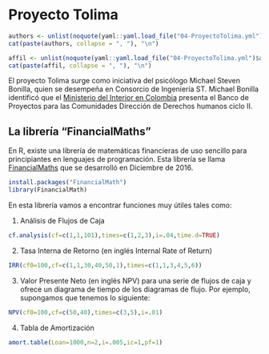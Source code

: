 # Proyecto Tolima

```r
authors <- unlist(noquote(yaml::yaml.load_file("04-ProyectoTolima.yml")$default))
cat(paste(authors, collapse = ", "), "\n") 
```

```r
affil <- unlist(noquote(yaml::yaml.load_file("04-ProyectoTolima.yml")$affiliation))
cat(paste(affil, collapse = ", "), "\n")
```

El proyecto Tolima surge como iniciativa del psicólogo Michael Steven Bonilla, quien se desempeña en Consorcio de Ingeniería ST. Michael Bonilla identificó que el [Ministerio del Interior en Colombia](https://www.mininterior.gov.co/proyectos-para-derechos-humanos-2023-ciclo-2/) presenta el Banco de Proyectos para las Comunidades Dirección de Derechos humanos ciclo II.

## La librería "FinancialMaths"  

En R, existe una librería de matemáticas financieras de uso sencillo para principiantes en lenguajes de programación. Esta librería se llama [FinancialMaths](https://www.quantargo.com/help/r/latest/packages/FinancialMath/0.1.1) que se desarrolló en Diciembre de 2016.   

```r
install.packages("FinancialMath")
library(FinancialMath)
```

En esta librería vamos a encontrar funciones muy útiles tales como:

1. Análisis de Flujos de Caja

```r
cf.analysis(cf=c(1,1,101),times=c(1,2,3),i=.04,time.d=TRUE)
```

2. Tasa Interna de Retorno (en inglés Internal Rate of Return)
```r
IRR(cf0=100,cf=c(1,1,30,40,50,1),times=c(1,1,3,4,5,6))
```


3. Valor Presente Neto (en inglés NPV) para una serie de flujos de caja y ofrece un diagrama de tiempo de los diagramas de flujo. Por ejemplo, supongamos que tenemos lo siguiente:

```r
NPV(cf0=100,cf=c(50,40),times=c(3,5),i=.01)
```

4. Tabla de Amortización

```r
amort.table(Loan=1000,n=2,i=.005,ic=1,pf=1) 
```

